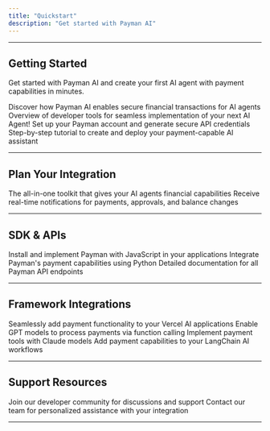 ```yaml
---
title: "Quickstart"
description: "Get started with Payman AI"
---
```


---

## Getting Started

Get started with Payman AI and create your first AI agent with payment capabilities in minutes.

<CardGroup cols={2}>
	<Card
		title='What is Payman AI?'
		icon='credit-card'
		href='/getting-started/introduction/payman-ai'>
		Discover how Payman AI enables secure financial transactions for AI
		agents
	</Card>
	<Card
		title='Tools & Integrations'
		icon='puzzle-piece'
		href='/getting-started/introduction/tools-and-integrations'>
		Overview of developer tools for seamless implementation of your next AI
		Agent!
	</Card>
	<Card
		title='Get API Key'
		icon='key'
		href='/getting-started/initial-setup/get-api-key'>
		Set up your Payman account and generate secure API credentials
	</Card>
	<Card
		title='Build Your First Agent'
		icon='robot'
		href='/getting-started/initial-setup/first-agent'>
		Step-by-step tutorial to create and deploy your payment-capable AI
		assistant
	</Card>
</CardGroup>

---

## Plan Your Integration

<CardGroup cols={2}>
	<Card title='PayKit' icon='toolbox' href='/getting-started/toolkit'>
		The all-in-one toolkit that gives your AI agents financial capabilities
	</Card>
	<Card title='Webhooks' icon='bell' href='/webhook/retrieving-response'>
		Receive real-time notifications for payments, approvals, and balance
		changes
	</Card>
</CardGroup>

---

## SDK & APIs

<CardGroup cols={3}>
	<Card title='Node.js SDK' icon='js' href='/api-reference/sdks/node/node'>
		Install and implement Payman with JavaScript in your applications
	</Card>
	<Card
		title='Python SDK'
		icon='python'
		href='/api-reference/sdks/python/python'>
		Integrate Payman's payment capabilities using Python
	</Card>
	<Card
		title='API Reference'
		icon='book-atlas'
		href='/api-reference/introduction'>
		Detailed documentation for all Payman API endpoints
	</Card>
</CardGroup>

---

## Framework Integrations

<CardGroup cols={2}>
	<Card title='Vercel AI SDK' href='/frameworks/vercel-ai'>
		Seamlessly add payment functionality to your Vercel AI applications
	</Card>
	<Card title='OpenAI' href='/frameworks/openai'>
		Enable GPT models to process payments via function calling
	</Card>
</CardGroup>

<CardGroup cols={2}>
	<Card title='Anthropic' href='/frameworks/anthropic'>
		Implement payment tools with Claude models
	</Card>
	<Card title='LangChain' href='/frameworks/langchain'>
		Add payment capabilities to your LangChain AI workflows
	</Card>
</CardGroup>

---

## Support Resources

<CardGroup cols={2}>
	<Card
		title='Discord Community'
		icon='discord'
		href='https://discord.gg/uheBscdKas'>
		Join our developer community for discussions and support
	</Card>
	<Card
		title='Support Team'
		icon='envelope'
		href='mailto:support@paymanai.com'>
		Contact our team for personalized assistance with your integration
	</Card>
</CardGroup>

---
